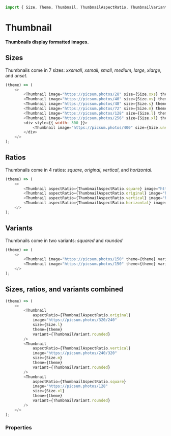 ```javascript import
import { Size, Theme, Thumbnail, ThumbnailAspectRatio, ThumbnailVariant } from '@lumx/react';
```

# Thumbnail

**Thumbnails display formatted images.**

## Sizes

Thumbnails come in 7 sizes: _xxsmall_, _xsmall_, _small_, _medium_, _large_, _xlarge_, and _unset_.

```javascript jsx
(theme) => (
    <>
        <Thumbnail image="https://picsum.photos/28" size={Size.xxs} theme={theme} />
        <Thumbnail image="https://picsum.photos/40" size={Size.xs} theme={theme} />
        <Thumbnail image="https://picsum.photos/48" size={Size.s} theme={theme} />
        <Thumbnail image="https://picsum.photos/72" size={Size.m} theme={theme} />
        <Thumbnail image="https://picsum.photos/128" size={Size.l} theme={theme} />
        <Thumbnail image="https://picsum.photos/256" size={Size.xl} theme={theme} />
        <div style={{ width: 300 }}>
            <Thumbnail image="https://picsum.photos/400" size={Size.unset} theme={theme} />
        </div>
    </>
);
```

## Ratios

Thumbnails come in 4 ratios: _square_, _original_, _vertical_, and _horizontal_.

```javascript jsx
(theme) => (
    <>
        <Thumbnail aspectRatio={ThumbnailAspectRatio.square} image="https://picsum.photos/150" theme={theme} />
        <Thumbnail aspectRatio={ThumbnailAspectRatio.original} image="https://picsum.photos/150/80/" theme={theme} />
        <Thumbnail aspectRatio={ThumbnailAspectRatio.vertical} image="https://picsum.photos/150/150" theme={theme} />
        <Thumbnail aspectRatio={ThumbnailAspectRatio.horizontal} image="https://picsum.photos/150/150" theme={theme} />
    </>
);
```

## Variants

Thumbnails come in two variants: _squared_ and _rounded_

```javascript jsx
(theme) => (
    <>
        <Thumbnail image="https://picsum.photos/150" theme={theme} variant={ThumbnailVariant.squared} />
        <Thumbnail image="https://picsum.photos/150" theme={theme} variant={ThumbnailVariant.rounded} />
    </>
);
```

## Sizes, ratios, and variants combined

```javascript jsx
(theme) => (
    <>
        <Thumbnail
            aspectRatio={ThumbnailAspectRatio.original}
            image="https://picsum.photos/320/240"
            size={Size.l}
            theme={theme}
            variant={ThumbnailVariant.rounded}
        />
        <Thumbnail
            aspectRatio={ThumbnailAspectRatio.vertical}
            image="https://picsum.photos/240/320"
            size={Size.m}
            theme={theme}
            variant={ThumbnailVariant.rounded}
        />
        <Thumbnail
            aspectRatio={ThumbnailAspectRatio.square}
            image="https://picsum.photos/128"
            size={Size.xl}
            theme={theme}
            variant={ThumbnailVariant.rounded}
        />
    </>
);
```

### Properties

<PropTable component="Thumbnail" />
